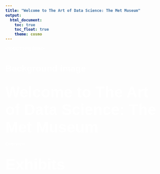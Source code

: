 ```yaml
---
title: "Welcome to The Art of Data Science: The Met Museum"
output: 
  html_document:
    toc: true
    toc_float: true
    theme: cosmo
---
```

<!DOCTYPE html>
<html lang="en">

<head>
    <link rel="stylesheet" href="style.css">
    <title>Background Image</title>

<style type="text/css">
  body {
    color: white;      /* Set the font color to white */
    font-weight: bold;  /* Make the text bold */
  }
</style>


</head>

<body>
    <h1>Background image</h1>
</body>



</html>
<style type="text/css">
  body {
    font-family: 'sans_serif', sans-serif; /* Specify the desired font family */
  }
<style type="text/css">
  body {
    font-size: 25pt;
    color: white;  
    font-weight: bold;  
  }
</style>




## <font size="12"><b> Welcome to The Art of Data Science: The Met Museum </font> 

Overview

##  <font size="12"><b> Exhibits </font> 





